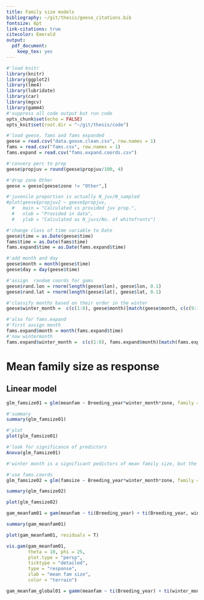 ```yaml
---
title: Family size models
bibliography: ~/git/thesis/geese_citations.bib
fontsize: 8pt
link-citations: true
citecolor: Emerald
output: 
  pdf_document: 
    keep_tex: yes
---
```


```r
#'load knitr
library(knitr)
library(ggplot2)
library(lme4)
library(lubridate)
library(car)
library(mgcv)
library(gamm4)
#'suppress all code output but run code
opts_chunk$set(echo = FALSE)
opts_knit$set(root.dir = "~/git/thesis/code")
```

```r
#'load geese, fams and fams expanded
geese = read.csv("data.goose.clean.csv", row.names = 1)
fams = read.csv("fams.csv", row.names = 1)
fams.expand = read.csv("fams.expand.coords.csv")

#'convery perc to prop
geese$propjuv = round(geese$propjuv/100, 4)

#'drop zone Other
geese = geese[geese$zone != "Other",]

#'juvenile proportion is actually N_juv/N_sampled
#plot(geese$propjuv2 ~ geese$propjuv,
  #   main = "Calculated vs provided juv prop.",
  #   xlab = "Provided in data",
  #   ylab = "Calculated as N_juvs/No. of whitefronts")

#'change class of time variable to Date
geese$time = as.Date(geese$time)
fams$time = as.Date(fams$time)
fams.expand$time = as.Date(fams.expand$time)

#'add month and day
geese$month = month(geese$time)
geese$day = day(geese$time)

#'assign  random coords for gams
geese$rand.lon = rnorm(length(geese$lon), geese$lon, 0.1)
geese$rand.lat = rnorm(length(geese$lat), geese$lat, 0.1)
```

```r
#'classify months based on their order in the winter
geese$winter_month =  c(c(1:8), geese$month)[match(geese$month, c(c(9:12,1:4), geese$month))]

#'also for fams.expand
#'first assign month
fams.expand$month = month(fams.expand$time)
#'now wintermonth
fams.expand$winter_month =  c(c(1:8), fams.expand$month)[match(fams.expand$month, c(c(9:12,1:4), fams.expand$month))]
```

# Mean family size as response

## Linear model

```r
glm_famsize01 = glm(meanfam ~ Breeding_year*winter_month*zone, family = "poisson", data = geese, na.action = na.omit)

#'summary
summary(glm_famsize01)

#'plot
plot(glm_famsize01)

#'look for significance of predictors
Anova(glm_famsize01)

#'winter month is a significant pedictors of mean family size, but the model doesn't explain more than 10% of the variance in the data
```

```r
#'use fams.coords
glm_famsize02 = glm(famsize ~ Breeding_year*winter_month*zone, family = "poisson", data = fams.expand, na.action = na.omit)

summary(glm_famsize02)

plot(glm_famsize02)
```

```r
gam_meanfam01 = gam(meanfam ~ ti(Breeding_year) + ti(Breeding_year, winter_month), data = fams.expand, family = "poisson")

summary(gam_meanfam01)

plot(gam_meanfam01, residuals = T)

vis.gam(gam_meanfam01, 
        theta = 10, phi = 25, 
        plot.type = "persp", 
        ticktype = "detailed", 
        type = "response", 
        zlab = "mean fam size",
        color = "terrain")
```

```r

gam_meanfam_global01 = gamm(meanfam ~ ti(Breeding_year) + ti(winter_month) + ti(Breeding_year, winter_month) + s(lon, lat) + te(Breeding_year,winter_month,lon,lat), random = list(Observer=~1, Food_type=~1, flocksize=~1), data = fams.expand, family = "poisson")

```

